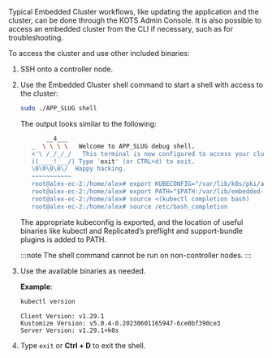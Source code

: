 Typical Embedded Cluster workflows, like updating the application and the cluster, can be done through the KOTS Admin Console. It is also possible to access an embedded cluster from the CLI if necessary, such as for troubleshooting.

To access the cluster and use other included binaries:

1. SSH onto a controller node.

1. Use the Embedded Cluster shell command to start a shell with access to the cluster:

     ```bash
     sudo ./APP_SLUG shell
     ```

     The output looks similar to the following:

     ```bash
            __4___
        _  \ \ \ \   Welcome to APP_SLUG debug shell.
        <'\ /_/_/_/   This terminal is now configured to access your cluster.
        ((____!___/) Type 'exit' (or CTRL+d) to exit.
        \0\0\0\0\/  Happy hacking.
        ~~~~~~~~~~~
        root@alex-ec-2:/home/alex# export KUBECONFIG="/var/lib/k0s/pki/admin.conf"
        root@alex-ec-2:/home/alex# export PATH="$PATH:/var/lib/embedded-cluster/bin"
        root@alex-ec-2:/home/alex# source <(kubectl completion bash)
        root@alex-ec-2:/home/alex# source /etc/bash_completion
    ```

    The appropriate kubeconfig is exported, and the location of useful binaries like kubectl and Replicated’s preflight and support-bundle plugins is added to PATH.

    :::note
    The shell command cannot be run on non-controller nodes.
    :::

1. Use the available binaries as needed.

     **Example**:

     ```bash
     kubectl version
     ```
     ```
     Client Version: v1.29.1
     Kustomize Version: v5.0.4-0.20230601165947-6ce0bf390ce3
     Server Version: v1.29.1+k0s
     ```

1. Type `exit` or **Ctrl + D** to exit the shell.